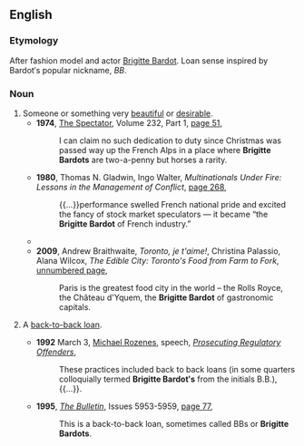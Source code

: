 ==English==

===Etymology===
After fashion model and actor [[w:Brigitte Bardot|Brigitte Bardot]]. Loan sense inspired by Bardot′s popular nickname, ''BB''.

===Noun===
{{en-noun|head=[[Brigitte]] [[Bardot]]}}

# Someone or something very [[beautiful]] or [[desirable]].
#* '''1974''', [[w:The Spectator|The Spectator]], Volume 232, Part 1, [http://books.google.com.au/books?id=xJAHAQAAIAAJ&q=%22the+Brigitte+Bardot+of%22|%22Brigitte+Bardots%22+loan+-intitle:%22Brigitte+-Bardot%22+-inauthor:%22%22&dq=%22the+Brigitte+Bardot+of%22|%22Brigitte+Bardots%22+loan+-intitle:%22Brigitte+-Bardot%22+-inauthor:%22%22&hl=en&sa=X&ei=Jd8GT_iUEu6ViQeUhvnBCQ&redir_esc=y page 51],
#*: I can claim no such dedication to duty since Christmas was passed way up the French Alps in a place where '''Brigitte Bardots''' are two-a-penny but horses a rarity.
#* '''1980''', Thomas N. Gladwin, Ingo Walter, ''Multinationals Under Fire: Lessons in the Management of Conflict'', [http://books.google.com.au/books?id=_AZBAAAAMAAJ&q=%22the+Brigitte+Bardot+of%22|%22Brigitte+Bardots%22+loan+-intitle:%22Brigitte+-Bardot%22+-inauthor:%22%22&dq=%22the+Brigitte+Bardot+of%22|%22Brigitte+Bardots%22+loan+-intitle:%22Brigitte+-Bardot%22+-inauthor:%22%22&hl=en&sa=X&ei=fuoGT9KBMIrfmAXqm9GPAg&redir_esc=y page 268],
#*: {{...}}performance swelled French national pride and excited the fancy of stock market speculators — it became “the '''Brigitte Bardot''' of French industry.”
#* {{quote-book|title=A Quest for Godliness: The Puritan Vision of the Christian Life‎|page=268|author=J. I. Packer|year=1994|passage=...who, in discussing the Puritan position, declared: ‘I want a '''Brigitte Bardot''' who can lead a Bible class’}}
#* '''2009''', Andrew Braithwaite, ''Toronto, je t'aime!'', Christina Palassio, Alana Wilcox, ''The Edible City: Toronto's Food from Farm to Fork'', [http://books.google.com.au/books?id=ZbSvZVDVXIEC&pg=PT20&dq=%22the+Brigitte+Bardot+of%22|%22Brigitte+Bardots%22+loan+-intitle:%22Brigitte+-Bardot%22+-inauthor:%22%22&hl=en&sa=X&ei=fuoGT9KBMIrfmAXqm9GPAg&redir_esc=y#v=onepage&q=%22the%20Brigitte%20Bardot%20of%22|%22Brigitte%20Bardots%22%20loan%20-intitle%3A%22Brigitte%20-Bardot%22%20-inauthor%3A%22%22&f=false unnumbered page],
#*: Paris is the greatest food city in the world – the Rolls Royce, the Château d'Yquem, the '''Brigitte Bardot''' of gastronomic capitals.
# {{context|Australia|finance|informal|lang=en}} A [[back-to-back loan]].
#* '''1992''' March 3, [[w:Michael Rozenes|Michael Rozenes]], speech, ''[http://www.cdpp.gov.au/Media/Speeches/19920303mr.aspx Prosecuting Regulatory Offenders]'',
#*: These practices included back to back loans (in some quarters colloquially termed '''Brigitte Bardot′s''' from the initials B.B.),{{...}}.
#* '''1995''', ''[[w:The Bulletin|The Bulletin]]'', Issues 5953-5959, [http://books.google.com.au/books?id=cBMYAQAAIAAJ&q=%22the+Brigitte+Bardot+of%22|%22Brigitte+Bardots%22+loan+-intitle:%22Brigitte+-Bardot%22+-inauthor:%22%22&dq=%22the+Brigitte+Bardot+of%22|%22Brigitte+Bardots%22+loan+-intitle:%22Brigitte+-Bardot%22+-inauthor:%22%22&hl=en&sa=X&ei=Jd8GT_iUEu6ViQeUhvnBCQ&redir_esc=y page 77],
#*: This is a back-to-back loan, sometimes called BBs or '''Brigitte Bardots'''.